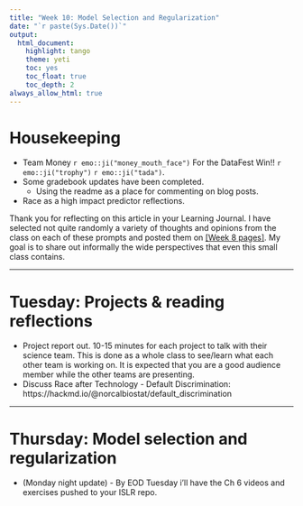 ```yaml
---
title: "Week 10: Model Selection and Regularization"
date: "`r paste(Sys.Date())`"
output:   
  html_document: 
    highlight: tango
    theme: yeti
    toc: yes
    toc_float: true
    toc_depth: 2
always_allow_html: true
---
```


# Housekeeping

* Team Money `r emo::ji("money_mouth_face")` For the DataFest Win!! `r emo::ji("trophy")` `r emo::ji("tada")`.
* Some gradebook updates have been completed. 
    - Using the readme as a place for commenting on blog posts.
* Race as a high impact predictor reflections.

Thank you for reflecting on this article in your Learning Journal. I have selected not quite randomly a variety of thoughts and opinions from the class on each of these prompts and posted them on [[Week 8 pages]](https://data485.netlify.app/wk08-notes.html). My goal is to share out informally the wide perspectives that even this small class contains. 




----

# Tuesday: Projects & reading reflections

* Project report out. 10-15 minutes for each project to talk with their science team. This is done as a whole class to see/learn what each other team is working on. It is expected that you are a good audience member while the other teams are presenting. 
* Discuss Race after Technology - Default Discrimination: https://hackmd.io/@norcalbiostat/default_discrimination

----

# Thursday: Model selection and regularization

* (Monday night update) - By EOD Tuesday i'll have the Ch 6 videos and exercises pushed to your ISLR repo. 

